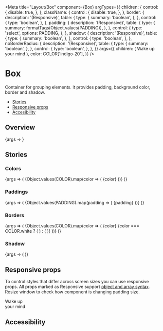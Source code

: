 
<Meta
  title="Layout/Box"
  component={Box}
  argTypes={{
    children: {
      control: {
        disable: true,
      },
    },
    className: {
      control: {
        disable: true,
      },
    },
    border: {
      description: '(Responsive)',
      table: {
        type: {
          summary: 'boolean',
        },
      },
      control: {
        type: 'boolean',
      },
    },
    padding: {
      description: '(Responsive)',
      table: {
        type: {
          summary: formatTags(Object.values(PADDING)),
        },
      },
      control: {
        type: 'select',
        options: PADDING,
      },
    },
    shadow: {
      description: '(Responsive)',
      table: {
        type: {
          summary: 'boolean',
        },
      },
      control: {
        type: 'boolean',
      },
    },
    noBorderRadius: {
      description: '(Responsive)',
      table: {
        type: {
          summary: 'boolean',
        },
      },
      control: {
        type: 'boolean',
      },
    },
  }}
  args={{
    children: (
      <TextBit color="text-black">
        Wake up
        <br /> your mind
      </TextBit>
    ),
    color: COLOR['indigo-20'],
  }}
/>

# Box

Container for grouping elements. It provides padding, background color, border and shadow.

- [Stories](#stories)
- [Responsive props](#responsive-props)
- [Accesibility](#accessibility)

## Overview

<Canvas>
  <Story name="Default">{args => <Box {...args} />}</Story>
</Canvas>

<ArgsTable story="Default" />

## Stories

### Colors

<Canvas>
  <Story name="Colors">
    {args => (
      <Flex direction="column">
        {Object.values(COLOR).map(color => (
          <Flex marginBottom="s" key={color} direction="column">
            <Flex marginBottom="s">{color}</Flex>
            <Box {...args} color={color} />
          </Flex>
        ))}
      </Flex>
    )}
  </Story>
</Canvas>

### Paddings

<Canvas>
  <Story name="Paddings">
    {args => (
      <Flex direction="column">
        {Object.values(PADDING).map(padding => (
          <Flex direction="column" key={padding} marginBottom="s">
            <Flex marginBottom="xs">{padding}</Flex>
            <Box {...args} padding={padding} />
          </Flex>
        ))}
      </Flex>
    )}
  </Story>
</Canvas>

### Borders

<Canvas>
  <Story name="Borders">
    {args => (
      <Flex direction="column">
        {Object.values(COLOR).map(color => (
          <Flex direction="column" key={color} marginBottom="s">
            <Flex marginBottom="xs">{color}</Flex>
            {color === COLOR.white ? (
              <Box noBorderRadius color="indigo-40">
                <Box
                  {...args}
                  color="indigo-20"
                  border
                  borderColor={COLOR[color]}
                />
              </Box>
            ) : (
              <Box {...args} color="indigo-10" border borderColor={color} />
            )}
          </Flex>
        ))}
      </Flex>
    )}
  </Story>
</Canvas>

### Shadow

<Canvas>
  <Story name="Shadow">
    {args => (
      <Box {...args} color="indigo-10" border borderColor="indigo-20" shadow />
    )}
  </Story>
</Canvas>

## Responsive props

To control styles that differ across screen sizes you can use responsive props. All props marked as Responsive support [object and array syntax](/story/foundation-✨-responsive-props--page). Resize window to check how component is changing padding size.

<Canvas>
  <Box
    color="indigo-20"
    padding={[PADDING.s, PADDING.m, PADDING.l, PADDING.xl]}
  >
    <TextBit color="text-black">
      Wake up
      <br /> your mind
    </TextBit>
  </Box>
</Canvas>

## Accessibility

<BoxA11y />
